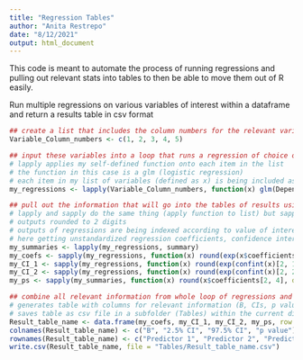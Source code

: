 ```yaml
---
title: "Regression Tables"
author: "Anita Restrepo"
date: "8/12/2021"
output: html_document
---
```


This code is meant to automate the process of running regressions and pulling out relevant stats into tables to then be able to move them out of R easily.  
  
Run multiple regressions on various variables of interest within a dataframe and return a results table in csv format
```r
## create a list that includes the column numbers for the relevant variables to subsequently put into regression loops
Variable_Column_numbers <- c(1, 2, 3, 4, 5)

## input these variables into a loop that runs a regression of choice on each of the variables
# lapply applies my self-defined function onto each item in the list
# the function in this case is a glm (logistic regression)
# each item in my list of variables (defined as x) is being included as a predictor in the models by selecting the relevant column from my dataframe
my_regressions <- lapply(Variable_Column_numbers, function(x) glm(Dependent_Variable ~ dataframe[,x] + covariate1 + covariate2, family = binomial, data = dataframe))

## pull out the information that will go into the tables of results using multiple loops that iterate over the output of the previous regression loop
# lapply and sapply do the same thing (apply function to list) but sapply returns a vector while lapply returns a list
# outputs rounded to 2 digits
# outputs of regressions are being indexed according to value of interest (e.g. 2nd item in coefficients)
# here getting unstandardized regression coefficients, confidence intervals and p values
my_summaries <- lapply(my_regressions, summary)
my_coefs <- sapply(my_regressions, function(x) round(exp(x$coefficients[2]), digits = 2))
my_CI_1 <- sapply(my_regressions, function(x) round(exp(confint(x)[2, 1]), digits =2)) 
my_CI_2 <- sapply(my_regressions, function(x) round(exp(confint(x)[2, 2]), digits = 2))
my_ps <- sapply(my_summaries, function(x) round(x$coefficients[2, 4], digits=2))

## combine all relevant information from whole loop of regressions and save into one dataframe
# generates table with columns for relevant information (B, CIs, p values) and each row is for one variable of interest (here as predictor in regression models)
# saves table as csv file in a subfolder (Tables) within the current directory
Result_table_name <- data.frame(my_coefs, my_CI_1, my_CI_2, my_ps, row.names = NULL)
colnames(Result_table_name) <- c("B", "2.5% CI", "97.5% CI", "p value")
rownames(Result_table_name) <- c("Predictor 1", "Predictor 2", "Predictor 3")
write.csv(Result_table_name, file = "Tables/Result_table_name.csv")
```

